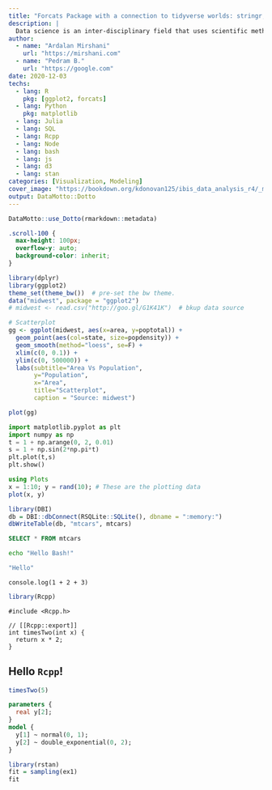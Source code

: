 ```yaml
---
title: "Forcats Package with a connection to tidyverse worlds: stringr, dplyr and ggplot2"
description: |
  Data science is an inter-disciplinary field that uses scientific methods, processes, algorithms and systems to extract knowledge and insights from many structural and unstructured data. Data science is related to data mining, machine learning and big data.
author:
  - name: "Ardalan Mirshani"
    url: "https://mirshani.com"
  - name: "Pedram B."
    url: "https://google.com"
date: 2020-12-03
techs:
  - lang: R
    pkg: [ggplot2, forcats]
  - lang: Python
    pkg: matplotlib
  - lang: Julia
  - lang: SQL
  - lang: Rcpp
  - lang: Node
  - lang: bash
  - lang: js
  - lang: d3
  - lang: stan
categories: [Visualization, Modeling]
cover_image: "https://bookdown.org/kdonovan125/ibis_data_analysis_r4/_main_files/figure-html/ggplot_ex_4_1-2.png"
output: DataMotto::Dotto
---
```



```r
DataMotto::use_Dotto(rmarkdown::metadata)
```

```css
.scroll-100 {
  max-height: 100px;
  overflow-y: auto;
  background-color: inherit;
}
```

<!-------------------------------------------------->

```r
library(dplyr)
library(ggplot2)
theme_set(theme_bw())  # pre-set the bw theme.
data("midwest", package = "ggplot2")
# midwest <- read.csv("http://goo.gl/G1K41K")  # bkup data source

# Scatterplot
gg <- ggplot(midwest, aes(x=area, y=poptotal)) + 
  geom_point(aes(col=state, size=popdensity)) + 
  geom_smooth(method="loess", se=F) + 
  xlim(c(0, 0.1)) + 
  ylim(c(0, 500000)) + 
  labs(subtitle="Area Vs Population", 
       y="Population", 
       x="Area", 
       title="Scatterplot", 
       caption = "Source: midwest")

plot(gg)

```

<!-------------------------------------------------->

```python
import matplotlib.pyplot as plt
import numpy as np
t = 1 + np.arange(0, 2, 0.01)
s = 1 + np.sin(2*np.pi*t)
plt.plot(t,s)
plt.show()
```

<!-------------------------------------------------->

```julia
using Plots
x = 1:10; y = rand(10); # These are the plotting data
plot(x, y)
```

<!-------------------------------------------------->

```r
library(DBI)
db = DBI::dbConnect(RSQLite::SQLite(), dbname = ":memory:")
dbWriteTable(db, "mtcars", mtcars)
```

```sql
SELECT * FROM mtcars
```

<!-------------------------------------------------->

```bash
echo "Hello Bash!"
```

<!-------------------------------------------------->

```js
"Hello"
```

<!-------------------------------------------------->

```node
console.log(1 + 2 + 3)
```

<!-------------------------------------------------->

<!-- # ```{r setup, Dot_title = "d3", Dot_color = "d3", Dot_close = F} -->
<!-- #  library(r2d3) -->
<!-- #  bars <- c(10, 20, 30) -->
<!-- # ``` -->
<!-- #  -->
<!-- # ```{d3 data=bars, options=list(color = 'orange'), Dot_open = F} -->
<!-- #  svg.selectAll('rect') -->
<!-- #    .data(data) -->
<!-- #    .enter() -->
<!-- #      .append('rect') -->
<!-- #        .attr('width', function(d) { return d * 10; }) -->
<!-- #        .attr('height', '20px') -->
<!-- #        .attr('y', function(d, i) { return i * 22; }) -->
<!-- #        .attr('fill', options.color); -->
<!-- # ``` -->

<!-------------------------------------------------->

```r
library(Rcpp)
```

```Rcpp
#include <Rcpp.h>

// [[Rcpp::export]]
int timesTwo(int x) {
  return x * 2;
}
```

## Hello `Rcpp`!

```r
timesTwo(5)
```

<!-------------------------------------------------->

```stan
parameters {
  real y[2];
}
model {
  y[1] ~ normal(0, 1);
  y[2] ~ double_exponential(0, 2);
}
```

```r
library(rstan)
fit = sampling(ex1)
fit
```

